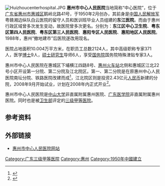 [[File:Huizhoucenterhospital.JPG|thumb]]
'''惠州市中心人民医院'''当地简称“中心医院”，位于[[广东省|广东省]][[惠州市|惠州市]][[惠城区|惠城区]]鹅岭北路41号，于1950年2月创办，其前身是[[中国人民解放军|中国人民解放军]]粤赣湘边纵队白云医院的留守人员和医训班毕业人员组建的'''东江医院'''。而由于惠州行政区域曾多次发生变动，故医院曾多次更名。分别为：'''东江区中心卫生院'''、'''粤东区第四人民医院'''、'''粤东区第三人民医院'''、'''惠阳专区人民医院'''、'''惠阳地区人民医院'''。1988年，惠州“撤地建市”后医院遂改用现名。

医院占地面积10.004万平方米，在职员工总数2124人，其中高级职称专家371人，医学[[博士|博士]]9人，[[硕士|硕士]][[研究生|研究生]]导师6人，享受[[中国国务院|国务院]]国务院特殊津贴专家3人。

惠州市中心人民医院在惠城区下埔横江四路8号、[[惠州站|惠州火车站]]北侧和惠城区江北22号小区开设第一分院、第二分院及江北院区。第一、第二分院是在原惠州中心人民医院南坛分院、铁路医院改建而成<ref>{{Cite web |url=http://news.gd.sina.com.cn/huizhou/2006-06-20/2575936.html |title=惠州市中心医院第一第二分院挂牌，新浪网引信息时报 |access-date=2008-10-08 |archive-date=2019-04-03 |archive-url=https://web.archive.org/web/20190403215825/http://news.gd.sina.com.cn/huizhou/2006-06-20/2575936.html |dead-url=no }}</ref>，江北院区则是投资2.43亿元[[人民币|人民币]]新建的分院，2008年9月开始试业，计划在2008年内正式开业<ref>{{Cite web |url=http://hfrx.huizhou.gov.cn/hfrxviewArticle.shtml?method=viewArticle&id=bba17c651c484f39011c4f634ae0000d |title=“行风热线”第175期：江北新院本月试业，惠州市人民政府网站引惠州日报 |access-date=2008-10-08 |archive-url=https://web.archive.org/web/20110716090342/http://hfrx.huizhou.gov.cn/hfrxviewArticle.shtml?method=viewArticle&id=bba17c651c484f39011c4f634ae0000d |archive-date=2011-07-16 |dead-url=yes }}</ref>。

惠州市中心人民医院是[[中山大学|中山大学]]非直属附属惠州医院、[[广东医学院|广东医学院]]非直属附属惠州医院。同时也是被[[中华人民共和国卫生部|卫生部]]评定的[[三级甲等医院|三级甲等医院]]。

== 参考资料 ==
<div class="references-small">   
<references/>   
</div>

== 外部链接 ==
* [https://web.archive.org/web/20080918035930/http://www.hzch.gd.cn/ 惠州市中心人民医院网站]

[[Category:广东三级甲等医院|Category:广东三级甲等医院]]
[[Category:惠州|Category:惠州]]
[[Category:1950年中國建立|Category:1950年中國建立]]